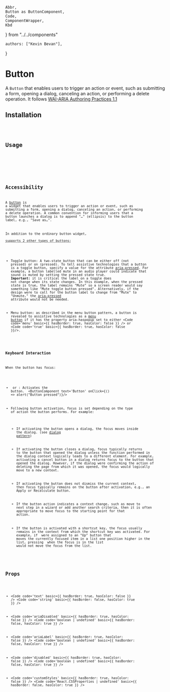 	Abbr,
	Button as ButtonComponent,
	Code,
	ComponentWrapper,
    Kbd
} from "../../components"

	authors: ["Kevin Bevan"],
}

# Button

A `Button` that enables users to trigger an action or event, such as submitting a form, opening a dialog,
canceling an action, or performing a delete operation. It follows
[WAI-ARIA Authoring Practices 1.1](https://www.w3.org/TR/wai-aria-practices/#button)

## Installation

<Code code={codeSnippets.ButtonInstall} language='text' />

## Usage

<ComponentWrapper>
	<ButtonComponent text='Button' />
</ComponentWrapper>
<Code code={codeSnippets.Button} language='javascript' />

## Accessibility

A [button](https://www.w3.org/TR/wai-aria-1.1/#button) is a widget that enables users to trigger an action or event,
such as submitting a form, opening a dialog, canceling an
action, or performing a delete operation. A common convention
for informing users that a button launches a dialog is to append
"…" (ellipsis) to the button label, e.g., "Save as…".

In addition to the ordinary button widget, <Abbr text="WAI-ARIA" title='Accessible Rich Internet Applications'/> supports
2 other types of buttons:

-   Toggle button: A two-state button that can be either off (not pressed) or on (pressed). To tell assistive technologies
    that a button is a toggle button, specify a value for the attribute [aria-pressed](https://www.w3.org/TR/wai-aria-1.1/#button).
    For example, a button labelled mute in an audio player could indicate that sound is muted by setting the pressed state true.
    **Important:** it is critical the label on a toggle does not change when its state changes. In this example, when the pressed state
    is true, the label remains "Mute" so a screen reader would say something like "Mute toggle button pressed". Alternatively,
    if the design were to call for the button label to change from "Mute" to "Unmute," the 
    [aria-pressed](https://www.w3.org/TR/wai-aria-1.1/#aria-haspopup) attribute would not be needed.

-   Menu button: as described in the menu button pattern, a button is revealed to assistive technologies as a
    [menu button](https://www.w3.org/TR/wai-aria-practices-1.1/#menubutton) if it has the property aria-haspopup set to either <Code code='menu' basic={{ hasBorder: true, hasColor: false }} /> or <Code code='true' basic={{ hasBorder: true, hasColor: false }}/>.

### Keyboard Interaction

When the button has focus:

-   <Kbd text="Space" /> or <Kbd text="Enter" />: Activates the button.
    <ComponentWrapper>
	    <ButtonComponent text='Button' onClick={() => alert("Button pressed")}/>
    </ComponentWrapper>

-   Following button activation, focus is set depending on the type of action the button performs. For example:

    -   If activating the button opens a dialog, the focus moves inside the dialog. (see [dialog pattern](/components/modal))

    -   If activating the button closes a dialog, focus typically returns to the button that opened the dialog unless the 
        function performed in the dialog context logically leads to a different element. For example, activating a cancel 
        button in a dialog returns focus to the button that opened the dialog. However, if the dialog were confirming the 
        action of deleting the page from which it was opened, the focus would logically move to a new context.

    -   If activating the button does not dismiss the current context, then focus typically remains on the button after 
        activation, e.g., an Apply or Recalculate button.

    -   If the button action indicates a context change, such as move to next step in a wizard or add another search 
        criteria, then it is often appropriate to move focus to the starting point for that action.
    
    -   If the button is activated with a shortcut key, the focus usually remains in the context from which the shortcut 
        key was activated. For example, if <Kbd text="Alt + U" /> were assigned to an "Up" button that moves the currently 
        focused item in a list one position higher in the list, pressing <Kbd text="Alt + U" /> when the focus is in the 
        list would not move the focus from the list.
    
## Props

- <Code code='text' basic={{ hasBorder: true, hasColor: false }} /> <Code code='string' basic={{ hasBorder: false, hasColor: true }} /> 

- <Code code='ariaDisabled' basic={{ hasBorder: true, hasColor: false }} /> <Code code='boolean | undefined' basic={{ hasBorder: false, hasColor: true }} /> 

- <Code code='ariaLabel' basic={{ hasBorder: true, hasColor: false }} /> <Code code='boolean | undefined' basic={{ hasBorder: false, hasColor: true }} /> 

- <Code code='disabled' basic={{ hasBorder: true, hasColor: false }} /> <Code code='boolean | undefined' basic={{ hasBorder: false, hasColor: true }} /> 

- <Code code='customStyles' basic={{ hasBorder: true, hasColor: false }} /> <Code code='React.CSSProperties | undefined' basic={{ hasBorder: false, hasColor: true }} /> 

